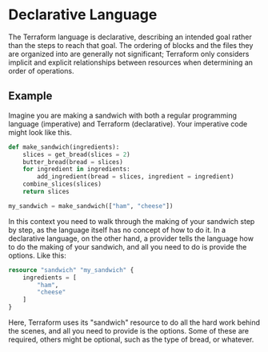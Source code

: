 # Declarative Language

The Terraform language is declarative, describing an intended goal rather than the steps to reach that goal. The ordering of blocks and the files they are organized into are generally not significant; Terraform only considers implicit and explicit relationships between resources when determining an order of operations.

## Example

Imagine you are making a sandwich with both a regular programming language (imperative) and Terraform (declarative). Your imperative code might look like this.

```python
def make_sandwich(ingredients):
    slices = get_bread(slices = 2)
    butter_bread(bread = slices)
    for ingredient in ingredients:
        add_ingredient(bread = slices, ingredient = ingredient)
    combine_slices(slices)
    return slices

my_sandwich = make_sandwich(["ham", "cheese"])
```

In this context you need to walk through the making of your sandwich step by step, as the language itself has no concept of how to do it. In a declarative language, on the other hand, a provider tells the language how to do the making of your sandwich, and all you need to do is provide the options. Like this:

```terraform
resource "sandwich" "my_sandwich" {
    ingredients = [
        "ham",
        "cheese"
    ]
}
```

Here, Terraform uses its "sandwich" resource to do all the hard work behind the scenes, and all you need to provide is the options. Some of these are required, others might be optional, such as the type of bread, or whatever.